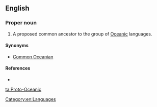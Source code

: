 ==English==

===Proper noun===
{{en-proper noun|sg=[[proto-|Proto]]-[[Oceanic]]}}

# A proposed common ancestor to the group of [[Oceanic]] languages.

====Synonyms====
* [[Common Oceanian]]

====References====
* {{pedialite|Proto-Oceanic language}}

[[Category:en:Languages]]

[[ta:Proto-Oceanic]]
